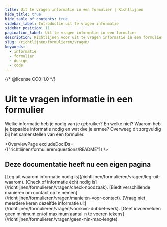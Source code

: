 ```yaml
---
title: Uit te vragen informatie in een formulier | Richtlijnen
hide_title: true
hide_table_of_contents: true
sidebar_label: Introductie uit te vragen informatie
sidebar_position: 11
pagination_label: Uit te vragen informatie in een formulier
description: Richtlijnen voor uit te vragen informatie in een formulier.
slug: /richtlijnen/formulieren/vragen/
keywords:
  - informatie
  - formulier
  - design
  - code
---
```


{/* @license CC0-1.0 */}


# Uit te vragen informatie in een formulier

Welke informatie heb je nodig van je gebruiker? En welke niet? Waarom heb je bepaalde informatie nodig en wat doe je ermee? Overweeg dit zorgvuldig bij het samenstellen van een formulier.

<OverviewPage excludeDocIDs={["richtlijnen/formulieren/questions/README"]} />

## Deze documentatie heeft nu een eigen pagina

<FragmentRedirect id="leg-uit-waarom-informatie-nodig-is">
  [Leg uit waarom informatie nodig is](/richtlijnen/formulieren/vragen/leg-uit-waarom).
</FragmentRedirect>
<FragmentRedirect id="check-of-informatie-ècht-nodig-is">
  [Check of informatie ècht nodig is](/richtlijnen/formulieren/vragen/check-noodzaak).
</FragmentRedirect>
<FragmentRedirect id="biedt-verschillende-manieren-om-contact-op-te-nemen">
  [Biedt verschillende manieren om contact op te nemen](/richtlijnen/formulieren/vragen/manieren-voor-contact).
</FragmentRedirect>
<FragmentRedirect id="vraag-niet-meerdere-keren-dezelfde-informatie-uit">
  [Vraag niet meerdere keren dezelfde informatie uit](/richtlijnen/formulieren/vragen/voorkom-dubbel-werk).
</FragmentRedirect>
<FragmentRedirect id="geef-invoervelden-geen-minimummaximum-tekstlengte">
  [Geef invoervelden geen minimum en/of maximum aantal in te voeren
  tekens](/richtlijnen/formulieren/vragen/geen-min-max-lengte).
</FragmentRedirect>

<FormFooterInfo />
